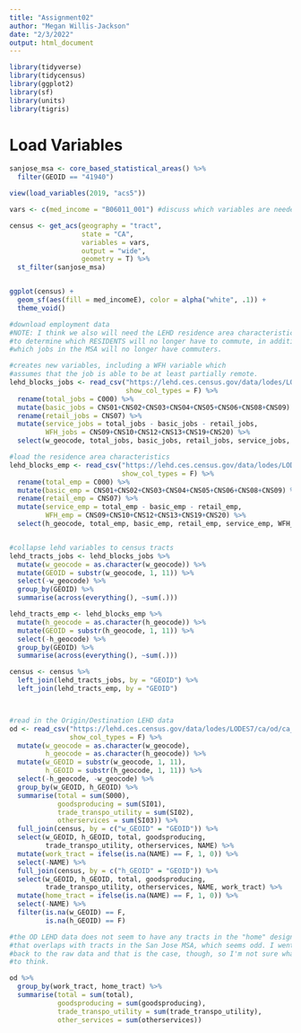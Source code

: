 ```yaml
---
title: "Assignment02"
author: "Megan Willis-Jackson"
date: "2/3/2022"
output: html_document
---
```


```r
library(tidyverse)
library(tidycensus)
library(ggplot2)
library(sf)
library(units)
library(tigris)


```

# Load Variables

```r
sanjose_msa <- core_based_statistical_areas() %>%
  filter(GEOID == "41940")

view(load_variables(2019, "acs5"))

vars <- c(med_income = "B06011_001") #discuss which variables are needed for analysis

census <- get_acs(geography = "tract",
                  state = "CA",
                  variables = vars,
                  output = "wide",
                  geometry = T) %>%
  st_filter(sanjose_msa)


ggplot(census) +
  geom_sf(aes(fill = med_incomeE), color = alpha("white", .1)) +
  theme_void()

#download employment data
#NOTE: I think we also will need the LEHD residence area characteristics,
#to determine which RESIDENTS will no longer have to commute, in addition to 
#which jobs in the MSA will no longer have commuters.

#creates new variables, including a WFH variable which
#assumes that the job is able to be at least partially remote.
lehd_blocks_jobs <- read_csv("https://lehd.ces.census.gov/data/lodes/LODES7/ca/wac/ca_wac_S000_JT00_2019.csv.gz", 
                             show_col_types = F) %>%
  rename(total_jobs = C000) %>%
  mutate(basic_jobs = CNS01+CNS02+CNS03+CNS04+CNS05+CNS06+CNS08+CNS09) %>%
  rename(retail_jobs = CNS07) %>%
  mutate(service_jobs = total_jobs - basic_jobs - retail_jobs,
         WFH_jobs = CNS09+CNS10+CNS12+CNS13+CNS19+CNS20) %>%
  select(w_geocode, total_jobs, basic_jobs, retail_jobs, service_jobs, WFH_jobs)

#load the residence area characteristics
lehd_blocks_emp <- read_csv("https://lehd.ces.census.gov/data/lodes/LODES7/ca/rac/ca_rac_S000_JT00_2019.csv.gz",
                            show_col_types = F) %>%
  rename(total_emp = C000) %>%
  mutate(basic_emp = CNS01+CNS02+CNS03+CNS04+CNS05+CNS06+CNS08+CNS09) %>%
  rename(retail_emp = CNS07) %>%
  mutate(service_emp = total_emp - basic_emp - retail_emp,
         WFH_emp = CNS09+CNS10+CNS12+CNS13+CNS19+CNS20) %>%
  select(h_geocode, total_emp, basic_emp, retail_emp, service_emp, WFH_emp)


#collapse lehd variables to census tracts
lehd_tracts_jobs <- lehd_blocks_jobs %>%
  mutate(w_geocode = as.character(w_geocode)) %>%
  mutate(GEOID = substr(w_geocode, 1, 11)) %>%
  select(-w_geocode) %>%
  group_by(GEOID) %>%
  summarise(across(everything(), ~sum(.))) 

lehd_tracts_emp <- lehd_blocks_emp %>%
  mutate(h_geocode = as.character(h_geocode)) %>%
  mutate(GEOID = substr(h_geocode, 1, 11)) %>%
  select(-h_geocode) %>%
  group_by(GEOID) %>%
  summarise(across(everything(), ~sum(.))) 

census <- census %>%
  left_join(lehd_tracts_jobs, by = "GEOID") %>%
  left_join(lehd_tracts_emp, by = "GEOID")



#read in the Origin/Destination LEHD data
od <- read_csv("https://lehd.ces.census.gov/data/lodes/LODES7/ca/od/ca_od_aux_JT00_2019.csv.gz",
               show_col_types = F) %>%
  mutate(w_geocode = as.character(w_geocode),
         h_geocode = as.character(h_geocode)) %>%
  mutate(w_GEOID = substr(w_geocode, 1, 11),
         h_GEOID = substr(h_geocode, 1, 11)) %>%
  select(-h_geocode, -w_geocode) %>%
  group_by(w_GEOID, h_GEOID) %>%
  summarise(total = sum(S000),
            goodsproducing = sum(SI01),
            trade_transpo_utility = sum(SI02),
            otherservices = sum(SI03)) %>%
  full_join(census, by = c("w_GEOID" = "GEOID")) %>%
  select(w_GEOID, h_GEOID, total, goodsproducing, 
         trade_transpo_utility, otherservices, NAME) %>%
  mutate(work_tract = ifelse(is.na(NAME) == F, 1, 0)) %>%
  select(-NAME) %>%
  full_join(census, by = c("h_GEOID" = "GEOID")) %>%
  select(w_GEOID, h_GEOID, total, goodsproducing, 
         trade_transpo_utility, otherservices, NAME, work_tract) %>%
  mutate(home_tract = ifelse(is.na(NAME) == F, 1, 0)) %>%
  select(-NAME) %>%
  filter(is.na(w_GEOID) == F,
         is.na(h_GEOID) == F)

#the OD LEHD data does not seem to have any tracts in the "home" designation
#that overlaps with tracts in the San Jose MSA, which seems odd. I went
#back to the raw data and that is the case, though, so I'm not sure what 
#to think.

od %>%
  group_by(work_tract, home_tract) %>%
  summarise(total = sum(total),
            goodsproducing = sum(goodsproducing),
            trade_transpo_utility = sum(trade_transpo_utility),
            other_services = sum(otherservices))

```









